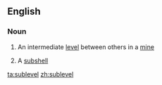 ==English==

===Noun===
{{en-noun}}

# An intermediate [[level]] between others in a [[mine]]
#{{physics}} A [[subshell]]

[[ta:sublevel]]
[[zh:sublevel]]